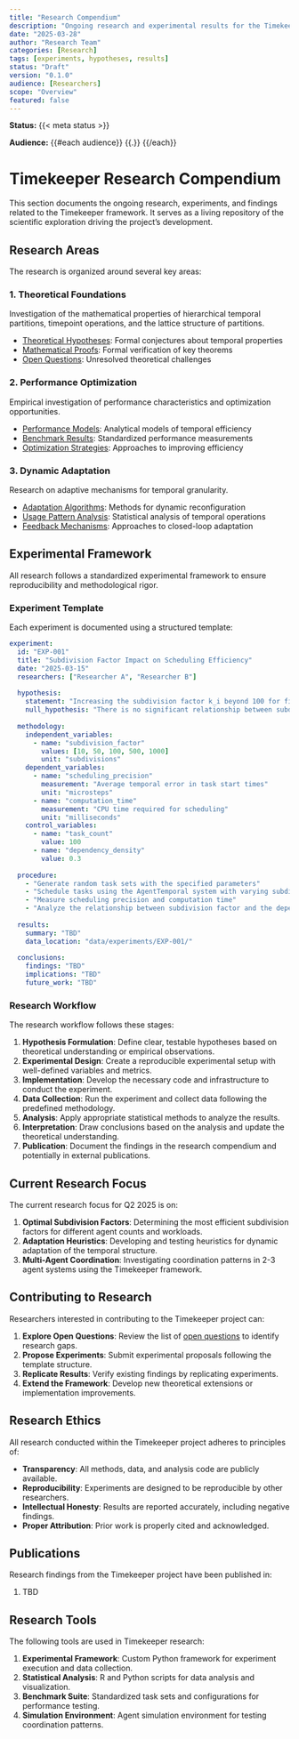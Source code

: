 ```yaml
---
title: "Research Compendium"
description: "Ongoing research and experimental results for the Timekeeper framework"
date: "2025-03-28"
author: "Research Team"
categories: [Research]
tags: [experiments, hypotheses, results]
status: "Draft"
version: "0.1.0"
audience: [Researchers]
scope: "Overview"
featured: false
---
```


<div class="status-{{< meta status | lower >}}">
<strong>Status:</strong> {{< meta status >}}
</div>

<div class="audience-container">
<strong>Audience:</strong>
{{#each audience}}
<span class="audience-badge audience-{{lowercase .}}">{{.}}</span>
{{/each}}
</div>

# Timekeeper Research Compendium

This section documents the ongoing research, experiments, and findings related to the Timekeeper framework. It serves as a living repository of the scientific exploration driving the project's development.

## Research Areas

The research is organized around several key areas:

### 1. Theoretical Foundations

Investigation of the mathematical properties of hierarchical temporal partitions, timepoint operations, and the lattice structure of partitions.

- [Theoretical Hypotheses](hypotheses.qmd): Formal conjectures about temporal properties
- [Mathematical Proofs](proofs.qmd): Formal verification of key theorems
- [Open Questions](open-questions.qmd): Unresolved theoretical challenges

### 2. Performance Optimization

Empirical investigation of performance characteristics and optimization opportunities.

- [Performance Models](performance-models.qmd): Analytical models of temporal efficiency
- [Benchmark Results](benchmarks.qmd): Standardized performance measurements
- [Optimization Strategies](optimization.qmd): Approaches to improving efficiency

### 3. Dynamic Adaptation

Research on adaptive mechanisms for temporal granularity.

- [Adaptation Algorithms](adaptation-algorithms.qmd): Methods for dynamic reconfiguration
- [Usage Pattern Analysis](usage-patterns.qmd): Statistical analysis of temporal operations
- [Feedback Mechanisms](feedback.qmd): Approaches to closed-loop adaptation

## Experimental Framework

All research follows a standardized experimental framework to ensure reproducibility and methodological rigor.

### Experiment Template

Each experiment is documented using a structured template:

```yaml
experiment:
  id: "EXP-001"
  title: "Subdivision Factor Impact on Scheduling Efficiency"
  date: "2025-03-15"
  researchers: ["Researcher A", "Researcher B"]
  
  hypothesis:
    statement: "Increasing the subdivision factor k_i beyond 100 for fine-grained units provides diminishing returns in scheduling precision while linearly increasing computational overhead."
    null_hypothesis: "There is no significant relationship between subdivision factor size and the precision/overhead tradeoff."
    
  methodology:
    independent_variables:
      - name: "subdivision_factor"
        values: [10, 50, 100, 500, 1000]
        unit: "subdivisions"
    dependent_variables:
      - name: "scheduling_precision"
        measurement: "Average temporal error in task start times"
        unit: "microsteps"
      - name: "computation_time"
        measurement: "CPU time required for scheduling"
        unit: "milliseconds"
    control_variables:
      - name: "task_count"
        value: 100
      - name: "dependency_density"
        value: 0.3
    
  procedure:
    - "Generate random task sets with the specified parameters"
    - "Schedule tasks using the AgentTemporal system with varying subdivision factors"
    - "Measure scheduling precision and computation time"
    - "Analyze the relationship between subdivision factor and the dependent variables"
    
  results:
    summary: "TBD"
    data_location: "data/experiments/EXP-001/"
    
  conclusions:
    findings: "TBD"
    implications: "TBD"
    future_work: "TBD"
```

### Research Workflow

The research workflow follows these stages:

1. **Hypothesis Formulation**: Define clear, testable hypotheses based on theoretical understanding or empirical observations.
2. **Experimental Design**: Create a reproducible experimental setup with well-defined variables and metrics.
3. **Implementation**: Develop the necessary code and infrastructure to conduct the experiment.
4. **Data Collection**: Run the experiment and collect data following the predefined methodology.
5. **Analysis**: Apply appropriate statistical methods to analyze the results.
6. **Interpretation**: Draw conclusions based on the analysis and update the theoretical understanding.
7. **Publication**: Document the findings in the research compendium and potentially in external publications.

## Current Research Focus

The current research focus for Q2 2025 is on:

1. **Optimal Subdivision Factors**: Determining the most efficient subdivision factors for different agent counts and workloads.
2. **Adaptation Heuristics**: Developing and testing heuristics for dynamic adaptation of the temporal structure.
3. **Multi-Agent Coordination**: Investigating coordination patterns in 2-3 agent systems using the Timekeeper framework.

## Contributing to Research

Researchers interested in contributing to the Timekeeper project can:

1. **Explore Open Questions**: Review the list of [open questions](open-questions.qmd) to identify research gaps.
2. **Propose Experiments**: Submit experimental proposals following the template structure.
3. **Replicate Results**: Verify existing findings by replicating experiments.
4. **Extend the Framework**: Develop new theoretical extensions or implementation improvements.

## Research Ethics

All research conducted within the Timekeeper project adheres to principles of:

- **Transparency**: All methods, data, and analysis code are publicly available.
- **Reproducibility**: Experiments are designed to be reproducible by other researchers.
- **Intellectual Honesty**: Results are reported accurately, including negative findings.
- **Proper Attribution**: Prior work is properly cited and acknowledged.

## Publications

Research findings from the Timekeeper project have been published in:

1. TBD

## Research Tools

The following tools are used in Timekeeper research:

1. **Experimental Framework**: Custom Python framework for experiment execution and data collection.
2. **Statistical Analysis**: R and Python scripts for data analysis and visualization.
3. **Benchmark Suite**: Standardized task sets and configurations for performance testing.
4. **Simulation Environment**: Agent simulation environment for testing coordination patterns.